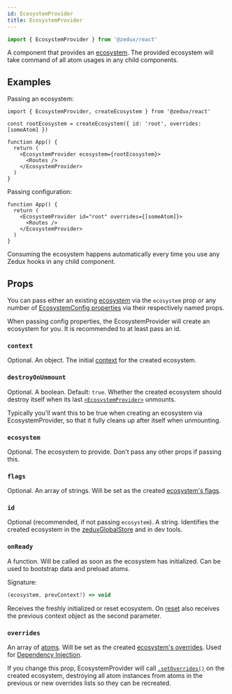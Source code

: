 ```yaml
---
id: EcosystemProvider
title: EcosystemProvider
---
```


```ts
import { EcosystemProvider } from '@zedux/react'
```

A component that provides an [ecosystem](../classes/Ecosystem). The provided ecosystem will take command of all atom usages in any child components.

## Examples

Passing an ecosystem:

```tsx
import { EcosystemProvider, createEcosystem } from '@zedux/react'

const rootEcosystem = createEcosystem({ id: 'root', overrides: [someAtom] })

function App() {
  return (
    <EcosystemProvider ecosystem={rootEcosystem}>
      <Routes />
    </EcosystemProvider>
  )
}
```

Passing configuration:

```tsx
function App() {
  return (
    <EcosystemProvider id="root" overrides={[someAtom]}>
      <Routes />
    </EcosystemProvider>
  )
}
```

Consuming the ecosystem happens automatically every time you use any Zedux hooks in any child component.

## Props

You can pass either an existing [ecosystem](../classes/Ecosystem) via the `ecosystem` prop or any number of [EcosystemConfig properties](../types/EcosystemConfig) via their respectively named props.

When passing config properties, the EcosystemProvider will create an ecosystem for you. It is recommended to at least pass an id.

### `context`

Optional. An object. The initial [context](../classes/Ecosystem#context) for the created ecosystem.

### `destroyOnUnmount`

Optional. A boolean. Default: `true`. Whether the created ecosystem should destroy itself when its last [`<EcosystemProvider>`](../components/EcosystemProvider) unmounts.

Typically you'll want this to be true when creating an ecosystem via EcosystemProvider, so that it fully cleans up after itself when unmounting.

### `ecosystem`

Optional. The ecosystem to provide. Don't pass any other props if passing this.

### `flags`

Optional. An array of strings. Will be set as the created [ecosystem's flags](../classes/Ecosystem#flags).

### `id`

Optional (recommended, if not passing `ecosystem`). A string. Identifies the created ecosystem in the [zeduxGlobalStore](../constants/zeduxGlobalStore) and in dev tools.

### `onReady`

A function. Will be called as soon as the ecosystem has initialized. Can be used to bootstrap data and preload atoms.

Signature:

```ts
(ecosystem, prevContext?) => void
```

Receives the freshly initialized or reset ecosystem. On [reset](../classes/Ecosystem#reset) also receives the previous context object as the second parameter.

### `overrides`

An array of [atoms](../classes/Atom). Will be set as the created [ecosystem's overrides](../classes/Ecosystem#overrides). Used for [Dependency Injection](../../walkthrough/dependency-injection).

If you change this prop, EcosystemProvider will call [`.setOverrides()`](../classes/Ecosystem#setoverrides) on the created ecosystem, destroying all atom instances from atoms in the previous or new overrides lists so they can be recreated.
